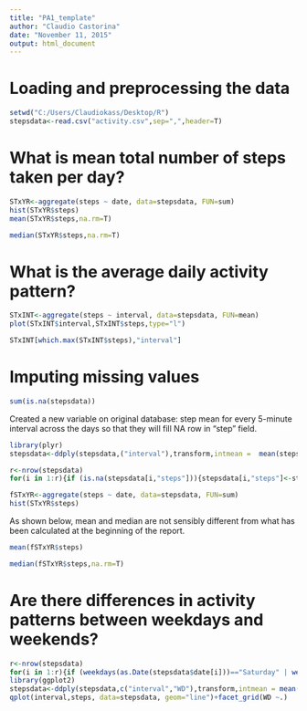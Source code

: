 ```yaml
---
title: "PA1_template"
author: "Claudio Castorina"
date: "November 11, 2015"
output: html_document
---
```

# Loading and preprocessing the data

```r
setwd("C:/Users/Claudiokass/Desktop/R")
stepsdata<-read.csv("activity.csv",sep=",",header=T)
```

# What is mean total number of steps taken per day?

```r
STxYR<-aggregate(steps ~ date, data=stepsdata, FUN=sum)
hist(STxYR$steps)
mean(STxYR$steps,na.rm=T)
```

```r
median(STxYR$steps,na.rm=T)
```
# What is the average daily activity pattern?

```r
STxINT<-aggregate(steps ~ interval, data=stepsdata, FUN=mean)
plot(STxINT$interval,STxINT$steps,type="l")
```

```r
STxINT[which.max(STxINT$steps),"interval"]
```

# Imputing missing values

```r
sum(is.na(stepsdata))
```

Created a new variable on original database: step mean for every 5-minute interval across the days so that they will fill NA row in "step" field.

```r
library(plyr)
stepsdata<-ddply(stepsdata,("interval"),transform,intmean =  mean(steps,na.rm=T))
```

```r
r<-nrow(stepsdata)
for(i in 1:r){if (is.na(stepsdata[i,"steps"])){stepsdata[i,"steps"]<-stepsdata[i,"intmean"]}}

fSTxYR<-aggregate(steps ~ date, data=stepsdata, FUN=sum)
hist(STxYR$steps)
```

As shown below, mean and median are not sensibly different from what has been calculated at the beginning of the report.

```r
mean(fSTxYR$steps)
```

```r
median(fSTxYR$steps,na.rm=T)
```

# Are there differences in activity patterns between weekdays and weekends?

```r
r<-nrow(stepsdata)
for(i in 1:r){if (weekdays(as.Date(stepsdata$date[i]))=="Saturday" | weekdays(as.Date(stepsdata$date[i]))=="Sunday"){stepsdata[i,"WD"]<-"Weekend"}else{stepsdata[i,"WD"]<-"Weekday"}}
library(ggplot2)
stepsdata<-ddply(stepsdata,c("interval","WD"),transform,intmean = mean(steps,na.rm=T))
qplot(interval,steps, data=stepsdata, geom="line")+facet_grid(WD ~.)
```